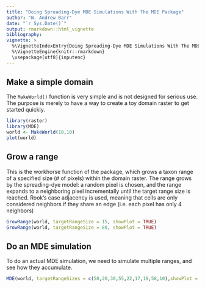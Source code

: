 ```yaml
---
title: "Doing Spreading-Dye MDE Simulations With The MDE Package"
author: "W. Andrew Barr"
date: "`r Sys.Date()`"
output: rmarkdown::html_vignette
bibliography: 
vignette: >
  %\VignetteIndexEntry{Doing Spreading-Dye MDE Simulations With The MDE Package}
  %\VignetteEngine{knitr::rmarkdown}
  \usepackage[utf8]{inputenc}
---
```


## Make a simple domain

The `MakeWorld()` function is very simple and is not designed for serious use.  The purpose is merely to have a way to create a toy domain raster to get started quickly. 

```r
library(raster)
library(MDE)
world <- MakeWorld(10,10)
plot(world)
```

## Grow a range

This is the workhorse function of the package, which grows a taxon range of a specified size (# of pixels) within the domain raster.  The range grows by the spreading-dye model: a random pixel is chosen, and the range expands to a neighboring pixel incrementally until the target range size is reached. Rook's case adjacency is used, meaning that cells are only considered neighbors if they share an edge (i.e. each pixel has only 4 neighbors)

```r
GrowRange(world, targetRangeSize = 15, showPlot = TRUE)
GrowRange(world, targetRangeSize = 80, showPlot = TRUE)
```


## Do an MDE simulation

To do an actual MDE simulation, we need to simulate multiple ranges, and see how they accumulate.  

```r
MDE(world, targetRangeSizes = c(50,20,30,55,22,17,19,58,10),showPlot = TRUE)
```
